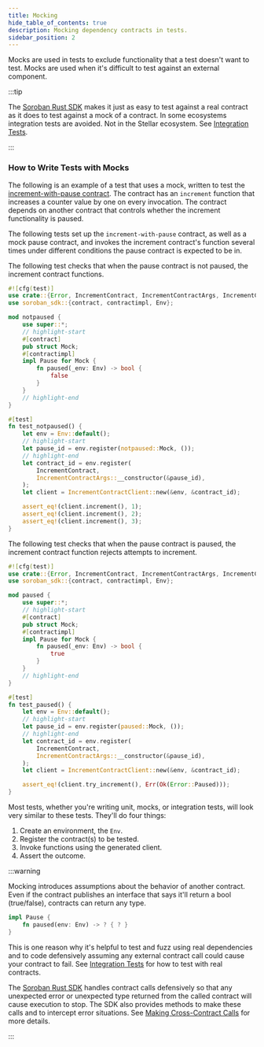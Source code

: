 ```yaml
---
title: Mocking
hide_table_of_contents: true
description: Mocking dependency contracts in tests.
sidebar_position: 2
---
```


Mocks are used in tests to exclude functionality that a test doesn't want to test. Mocks are used when it's difficult to test against an external component.

:::tip

The [Soroban Rust SDK] makes it just as easy to test against a real contract as it does to test against a mock of a contract. In some ecosystems integration tests are avoided. Not in the Stellar ecosystem. See [Integration Tests].

:::

### How to Write Tests with Mocks

The following is an example of a test that uses a mock, written to test the [increment-with-pause contract]. The contract has an `increment` function that increases a counter value by one on every invocation. The contract depends on another contract that controls whether the increment functionality is paused.

The following tests set up the `increment-with-pause` contract, as well as a mock pause contract, and invokes the increment contract's function several times under different conditions the pause contract is expected to be in.

The following test checks that when the pause contract is not paused, the increment contract functions.

```rust
#![cfg(test)]
use crate::{Error, IncrementContract, IncrementContractArgs, IncrementContractClient, Pause};
use soroban_sdk::{contract, contractimpl, Env};

mod notpaused {
    use super::*;
    // highlight-start
    #[contract]
    pub struct Mock;
    #[contractimpl]
    impl Pause for Mock {
        fn paused(_env: Env) -> bool {
            false
        }
    }
    // highlight-end
}

#[test]
fn test_notpaused() {
    let env = Env::default();
    // highlight-start
    let pause_id = env.register(notpaused::Mock, ());
    // highlight-end
    let contract_id = env.register(
        IncrementContract,
        IncrementContractArgs::__constructor(&pause_id),
    );
    let client = IncrementContractClient::new(&env, &contract_id);

    assert_eq!(client.increment(), 1);
    assert_eq!(client.increment(), 2);
    assert_eq!(client.increment(), 3);
}
```

The following test checks that when the pause contract is paused, the increment contract function rejects attempts to increment.

```rust
#![cfg(test)]
use crate::{Error, IncrementContract, IncrementContractArgs, IncrementContractClient, Pause};
use soroban_sdk::{contract, contractimpl, Env};

mod paused {
    use super::*;
    // highlight-start
    #[contract]
    pub struct Mock;
    #[contractimpl]
    impl Pause for Mock {
        fn paused(_env: Env) -> bool {
            true
        }
    }
    // highlight-end
}

#[test]
fn test_paused() {
    let env = Env::default();
    // highlight-start
    let pause_id = env.register(paused::Mock, ());
    // highlight-end
    let contract_id = env.register(
        IncrementContract,
        IncrementContractArgs::__constructor(&pause_id),
    );
    let client = IncrementContractClient::new(&env, &contract_id);

    assert_eq!(client.try_increment(), Err(Ok(Error::Paused)));
}
```

Most tests, whether you're writing unit, mocks, or integration tests, will look very similar to these tests. They'll do four things:

1. Create an environment, the `Env`.
2. Register the contract(s) to be tested.
3. Invoke functions using the generated client.
4. Assert the outcome.

:::warning

Mocking introduces assumptions about the behavior of another contract. Even if the contract publishes an interface that says it'll return a bool (true/false), contracts can return any type.

```rust
impl Pause {
    fn paused(env: Env) -> ? { ? }
}
```

This is one reason why it's helpful to test and fuzz using real dependencies and to code defensively assuming any external contract call could cause your contract to fail. See [Integration Tests] for how to test with real contracts.

The [Soroban Rust SDK] handles contract calls defensively so that any unexpected error or unexpected type returned from the called contract will cause execution to stop. The SDK also provides methods to make these calls and to intercept error situations. See [Making Cross-Contract Calls] for more details.

:::

[increment-with-pause contract]: https://github.com/stellar/soroban-examples/blob/main/increment-with-pause/src/lib.rs
[Integration Tests]: ./integration-tests
[Making Cross-Contract Calls]: ../conventions/cross-contract
[Soroban Rust SDK]: ../../../tools/sdks/library#soroban-rust-sdk
